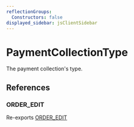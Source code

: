 ```yaml
---
reflectionGroups:
  Constructors: false
displayed_sidebar: jsClientSidebar
---
```



# PaymentCollectionType

The payment collection's type.

## References

### ORDER\_EDIT

Re-exports [ORDER_EDIT](../../js_client/modules/js_client.internal.mdx#order_edit)
